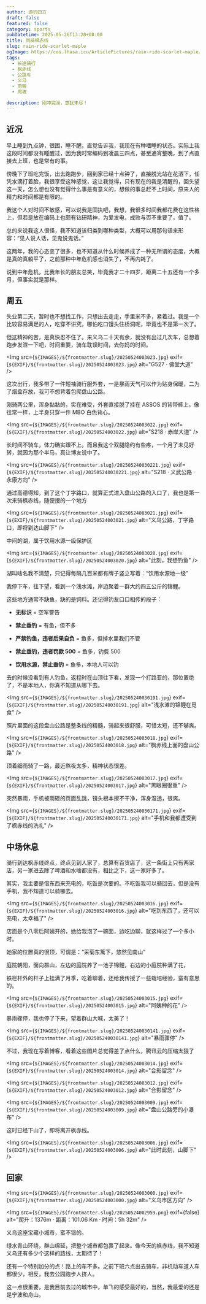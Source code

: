 ```yaml
---
author: 游钓四方
draft: false
featured: false
category: sports
pubDatetime: 2025-05-26T13:20+08:00
title: 雨骑枫赤线
slug: rain-ride-scarlet-maple
ogImage: https://cos.lhasa.icu/ArticlePictures/rain-ride-scarlet-maple/20250524003018.jpg_81
tags:
  - 长途骑行
  - 枫赤线
  - 公路车
  - 义乌
  - 雨骑
  - 爬坡

description: 刚冲完澡，意犹未尽！
---
```



## 近况

早上睡到九点钟，很困，睡不醒。直觉告诉我，我现在有种嗜睡的状态。实际上我这段时间都没有睡醒过，因为我时常编码到凌晨三四点，甚至通宵整晚，到了点直接去上班，也是常有的事。

傍晚下了班吃完饭，出去跑跑步，回到家已经十点钟了，直接脱光站在花洒下，任凭水滴打着脸，我很享受这种感觉，这让我觉得，只有现在的我是清醒的，回头望这一天，怎么想也没有觉得什么事是有意义的，想做的事总赶不上时间，原来人的精力和时间都是有限的。

我这个人对时间不敏感，可以说我是固执吧，我想，我很多时间我都花费在这性格上，但若是放在编码上也颇有钻研精神，为爱发电，成败与否不重要了，值了。

总的来说我这人很怪，我不知道该归类到哪种类型，大概可以用那句话来形容：“见人说人话，见鬼说鬼话。”

这两年，我的心态变了很多，也不知道从什么时候养成了一种无所谓的态度，大概是真的真躺平了，之前那种中年危机感也消失了，不再内耗了。

说到中年危机，比我年长的朋友总笑，毕竟我才二十四岁，距离二十五还有一个多月，但事实就是那样。

## 周五

失业第二天，暂时也不想找工作，只想出去走走，手里米不多，紧着过。我是一个比较容易满足的人，吃穿不讲究，哪怕吃口馒头住桥洞呢，毕竟也不是第一次了。

但这精神的苦，是真快忍不住了。来义乌二十天有余，就没有出过几次车，总想着跑步发泄一下吧，时间重要，骑车耽误时间，去你妈的时间。

<Img
  src={`${IMAGES}/${frontmatter.slug}/20250524003023.jpg`}
  exif={`${EXIF}/${frontmatter.slug}/20250524003023.jpg`}
  alt="G527 · 佛堂大道"
/>

这次出行，我多带了一件短袖骑行服外套，一是暴雨天气可以作为贴身保暖，二为了烟盒存放，我可不想背着包爬盘山公路。

刚骑两公里，浑身黏黏的，实在难受，外套直接脱了挂在 ASSOS 的背带裤上，像往常一样，上半身只穿一件 MBO 白色背心。

<Img
  src={`${IMAGES}/${frontmatter.slug}/20250524003022.jpg`}
  exif={`${EXIF}/${frontmatter.slug}/20250524003022.jpg`}
  alt="S218 · 赤岸大道"
/>

长时间不骑车，体力确实跟不上。而且我这个双腿隐约有些疼，一个月了未见好转，就因为那个半马，真让博友说中了。

<Img
  src={`${IMAGES}/${frontmatter.slug}/202505240030221.jpg`}
  exif={`${EXIF}/${frontmatter.slug}/202505240030221.jpg`}
  alt="S218 · 义武公路 · 永康方向"
/>

通过高德得知，到了这个丁字路口，就算正式进入盘山公路的入口了，我也是第一次来骑枫赤线，随便搜的一个地方

<Img
  src={`${IMAGES}/${frontmatter.slug}/20250524003021.jpg`}
  exif={`${EXIF}/${frontmatter.slug}/20250524003021.jpg`}
  alt="义乌公路，丁字路口，即将到达山脚下"
/>

中间的湖，属于饮用水源一级保护区

<Img
  src={`${IMAGES}/${frontmatter.slug}/20250524003020.jpg`}
  exif={`${EXIF}/${frontmatter.slug}/20250524003020.jpg`}
  alt="此刻，我想钓鱼"
/>

湖叫啥名我不清楚，只记得每隔几百米都有牌子竖立写着：“饮用水源地一级”

我停下车，往下望，看到一个浅水滩，岸边聚着一群大约四五公斤的锦鲤。

这些地方通常不缺鱼，缺的是饲料。还记得钓友口口相传的段子：

* **无标识** = 空军警告

* **禁止垂钓** = 有鱼，但不多

* **严禁钓鱼，违者后果自负** = 鱼多，但掉水里我们不管

* **禁止垂钓，违者罚款 500** = 鱼多，钓费 500

* **饮用水源，禁止垂钓** = 鱼多，本地人可以钓

去的时候没看到有人钓鱼，返程时在山顶往下看，发现一个打路亚的，那位置绝了，不是本地人，你真不知道从哪下去。

<Img
  src={`${IMAGES}/${frontmatter.slug}/202505240030191.jpg`}
  exif={`${EXIF}/${frontmatter.slug}/202505240030191.jpg`}
  alt="浅水滩的锦鲤在觅食"
/>

照片里面的这段盘山公路是整条线的精髓，骑起来很舒服，可惜太短，还不够爽。

<Img
  src={`${IMAGES}/${frontmatter.slug}/20250524003018.jpg`}
  exif={`${EXIF}/${frontmatter.slug}/20250524003018.jpg`}
  alt="枫赤线上面的盘山公路"
/>

顶着细雨骑了一路，最近熬夜太多，精神状态很差。

<Img
  src={`${IMAGES}/${frontmatter.slug}/20250524003017.jpg`}
  exif={`${EXIF}/${frontmatter.slug}/20250524003017.jpg`}
  alt="黑眼圈很重"
/>

突然暴雨，手机被雨砸的页面乱跳，镜头根本擦不干净，浑身湿透，很爽。

<Img
  src={`${IMAGES}/${frontmatter.slug}/202505240030171.jpg`}
  exif={`${EXIF}/${frontmatter.slug}/202505240030171.jpg`}
  alt="手机和我都遭受到了枫赤线的洗礼"
/>

## 中场休息

骑行到达枫赤线终点，终点见到人家了，总算有百货店了，这一条街上只有两家店，另一家进去除了啤酒和水啥都没有，相比之下，这一家好多了。

其实，我主要是借东西来充电的，吃饭是次要的。不吃饭我可以骑回去，但是没有手机，我不知道可以骑哪去。

<Img
  src={`${IMAGES}/${frontmatter.slug}/20250524003016.jpg`}
  exif={`${EXIF}/${frontmatter.slug}/20250524003016.jpg`}
  alt="吃到东西了，还可以充电，太幸福了"
/>

店面是个八零后阿姨开的，她给我泡了一碗面，边吃边聊，就这样过了一个多小时。

她家的位置真的很顶，可谓是：“采菊东篱下，悠然见南山” 

庭院朝阳，面向群山，左边的庭院养了一池子锦鲤，右边的小庭院种满了花，

铁栏杆外的杆子上挂满了月季，吃着聊着，还给我传授了一些栽培经验，蛮有意思的。

<Img
  src={`${IMAGES}/${frontmatter.slug}/20250524003015.jpg`}
  exif={`${EXIF}/${frontmatter.slug}/20250524003015.jpg`}
  alt="阿姨种的花"
/>

暴雨骤停，我也停了下来，望着群山大喊，太美了！

<Img
  src={`${IMAGES}/${frontmatter.slug}/202505240030141.jpg`}
  exif={`${EXIF}/${frontmatter.slug}/202505240030141.jpg`}
  alt="暴雨骤停"
/>

不过，我现在写着博客，看着这些图片总觉得差了点什么，腾讯云的压缩太狠了

<Img
  src={`${IMAGES}/${frontmatter.slug}/20250524003014.jpg`}
  exif={`${EXIF}/${frontmatter.slug}/20250524003014.jpg`}
  alt="合影留念"
/>

<Img
  src={`${IMAGES}/${frontmatter.slug}/20250524003012.jpg`}
  exif={`${EXIF}/${frontmatter.slug}/20250524003012.jpg`}
  alt="合影留念"
/>

<Img
  src={`${IMAGES}/${frontmatter.slug}/20250524003009.jpg`}
  exif={`${EXIF}/${frontmatter.slug}/20250524003009.jpg`}
  alt="盘山公路旁的小瀑布"
/>

这时已经下山了，即将离开枫赤线。

<Img
  src={`${IMAGES}/${frontmatter.slug}/20250524003006.jpg`}
  exif={`${EXIF}/${frontmatter.slug}/20250524003006.jpg`}
  alt="此时此刻，山脚下"
/>

## 回家

<Img
  src={`${IMAGES}/${frontmatter.slug}/20250524003000.jpg`}
  exif={`${EXIF}/${frontmatter.slug}/20250524003000.jpg`}
  alt="义乌市区方向"
/>

<Img
  src={`${IMAGES}/${frontmatter.slug}/20250524002959.png`}
  exif={false}
  alt="爬升：1376m · 距离：101.06 Km · 时间：5h 32m"
/>

义乌这座宝藏小城市，蛮不错的。

绿水青山环绕，群山绵延，把整个城市都包裹了起来。像今天的枫赤线，我不知道义乌还有多少个这样的路线，太期待了！

还有一个特别加分的点！路上的车不多。之前下班六点出去骑车，非机动车道人车都很少，相反，我去公园跑步人挤人。

这一点很重要，是我目前去过的城市中，单飞的感受最好的，当然，我最爱的还是是宁波和舟山。